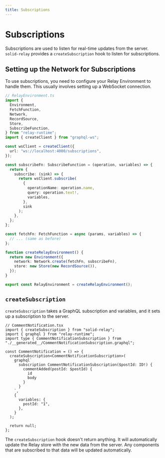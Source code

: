 ```yaml
---
title: Subscriptions
---
```


# Subscriptions

Subscriptions are used to listen for real-time updates from the server. `solid-relay` provides a `createSubscription` hook to listen for subscriptions.

## Setting up the Network for Subscriptions

To use subscriptions, you need to configure your Relay Environment to handle them. This usually involves setting up a WebSocket connection.

```typescript
// RelayEnvironment.ts
import {
  Environment,
  FetchFunction,
  Network,
  RecordSource,
  Store,
  SubscribeFunction,
} from "relay-runtime";
import { createClient } from "graphql-ws";

const wsClient = createClient({
  url: "ws://localhost:4000/subscriptions",
});

const subscribeFn: SubscribeFunction = (operation, variables) => {
  return {
    subscribe: (sink) => {
      return wsClient.subscribe(
        {
          operationName: operation.name,
          query: operation.text!,
          variables,
        },
        sink
      );
    },
  };
};

const fetchFn: FetchFunction = async (params, variables) => {
  // ... (same as before)
};

function createRelayEnvironment() {
  return new Environment({
    network: Network.create(fetchFn, subscribeFn),
    store: new Store(new RecordSource()),
  });
}

export const RelayEnvironment = createRelayEnvironment();
```

## `createSubscription`

`createSubscription` takes a GraphQL subscription and variables, and it sets up a subscription to the server.

```tsx
// CommentNotification.tsx
import { createSubscription } from "solid-relay";
import { graphql } from "relay-runtime";
import type { CommentNotificationSubscription } from "./__generated__/CommentNotificationSubscription.graphql";

const CommentNotification = () => {
  createSubscription<CommentNotificationSubscription>(
    graphql`
      subscription CommentNotificationSubscription($postId: ID!) {
        commentAdded(postId: $postId) {
          id
          body
        }
      }
    `,
    {
      variables: {
        postId: "1",
      },
    }
  );

  return null;
};
```

The `createSubscription` hook doesn't return anything. It will automatically update the Relay store with the new data from the server. Any components that are subscribed to that data will be updated automatically.
